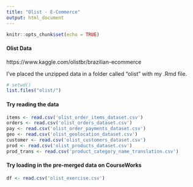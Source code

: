 ```yaml
---
title: "Olist - E-Commerce"
output: html_document
---
```


```r
knitr::opts_chunk$set(echo = TRUE)
```

#### Olist Data

https://www.kaggle.com/olistbr/brazilian-ecommerce

I've placed the unzipped data in a folder called "olist" with my .Rmd file.

```r
# setwd()
list.files("olist/")
```

#### Try reading the data
```r
items <- read.csv('olist_order_items_dataset.csv')
orders <- read.csv('olist_orders_dataset.csv')
pay <- read.csv('olist_order_payments_dataset.csv')
geo <- read.csv('olist_geolocation_dataset.csv')
customer <- read.csv('olist_customers_dataset.csv')
prod <- read.csv('olist_products_dataset.csv')
prod_trans <- read.csv('product_category_name_translation.csv')
```


#### Try loading in the pre-merged data on CourseWorks
```r
df <- read.csv('olist_exercise.csv')

```
